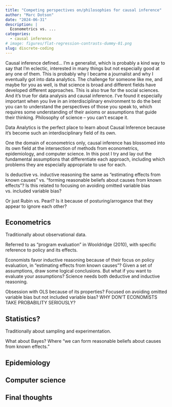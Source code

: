```yaml
---
title: "Competing perspectives on/philosophies for causal inference"
author: "Marc Dotson"
date: "2024-06-31"
description: |
  Econometrics vs. ...
categories:
  - causal inference
# image: figures/flat-regression-contrasts-dummy-01.png
slug: discrete-coding
---
```


Causal inference defined... I'm a generalist, which is probably a kind way to say that I'm eclectic, interested in many things but not especially good at any one of them. This is probably why I became a journalist and why I eventually got into data analytics. The challenge for someone like me, and maybe for you as well, is that science is broad and different fields have developed different approaches. This is also true for the social sciences. And it's true for data analysis and causal inference. I've found it especially important when you live in an interdisciplinary environment to do the best you can to understand the perspectives of those you speak to, which requires some understanding of their axioms or assumptions that guide their thinking. Philosophy of science -- you can't escape it.

Data Analytics is the perfect place to learn about Causal Inference because it’s become such an interdisciplinary field of its own.

One the domain of econometrics only, causal inference has blossomed into its own field at the intersection of methods from econometrics, epidemiology, and computer science. In this post I try and lay out the fundamental assumptions that differentiate each approach, including which problems they are especially appropriate to use for each.

Is deductive vs. inductive reasoning the same as "estimating effects from known causes" vs. "forming reasonable beliefs about causes from known effects"? Is this related to focusing on avoiding omitted variable bias vs. included variable bias?

Or just Rubin vs. Pearl? Is it because of posturing/arrogance that they appear to ignore each other?

## Econometrics

Traditionally about observational data.

Referred to as "program evaluation" in Wooldridge (2010), with specific reference to policy and its effects.

Economists favor inductive reasoning because of their focus on policy evaluation, in "estimating effects from known causes"? Given a set of assumptions, draw some logical conclusions. But what if you want to evaluate your assumptions? Science needs both deductive and inductive reasoning.

Obsession with OLS because of its properties? Focused on avoiding omitted variable bias but not included variable bias? WHY DON'T ECONOMISTS TAKE PROBABILITY SERIOUSLY?

## Statistics?

Traditionally about sampling and experimentation.

What about Bayes? Where "we can form reasonable beliefs about causes from known effects."

## Epidemiology

## Computer science

## Final thoughts



